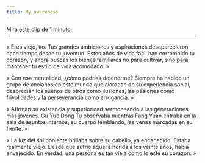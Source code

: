 ---
title: My awareness
---

Mira este [clip de 1 minuto.](https://www.youtube.com/watch?v=0c_Oo_uh1Qk&list=PLTKbnePaeauV0FDvmvYakqI04goE0_3qz&index=41)

---

« Eres viejo, tío. Tus grandes ambiciones y aspiraciones desaparecieron hace tiempo desde tu juventud. Estos años de vida fácil han corrompido tu corazón, y ahora buscas los bienes familiares no para cultivar, sino para mantener tu estilo de vida acomodado. »

« Con esa mentalidad, ¿cómo podrías detenerme? Siempre ha habido un grupo de ancianos en este mundo que alardean de su experiencia social, desprecian los sueños de otros como ilusiones, las pasiones como frivolidades y la perseverancia como arrogancia. »

« Afirman su existencia y superioridad sermoneando a las generaciones más jóvenes. Gu Yue Dong Tu observaba mientras Fang Yuan entraba en la sala de asuntos internos, su cuerpo temblando, las venas marcadas en su frente. »

« La luz del sol poniente brillaba sobre su cabello, ya encanecido. Estaba realmente viejo. Desde que sufrió aquella herida a los veinte años, había envejecido. En verdad, una persona es tan vieja como lo esté su corazón. »